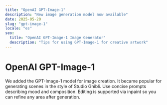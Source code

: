 ```yaml
---
title: "OpenAI GPT-Image-1"
description: "New image generation model now available"
date: 2025-05-20
slug: "gpt-image-1"
locale: "es"
seo:
  title: "OpenAI GPT-Image-1 Image Generator"
  description: "Tips for using GPT-Image-1 for creative artwork"
---
```


# OpenAI GPT-Image-1

We added the GPT-Image-1 model for image creation. It became popular for generating scenes in the style of Studio Ghibli.
Use concise prompts describing mood and composition. Editing is supported via inpaint so you can refine any area after generation.
